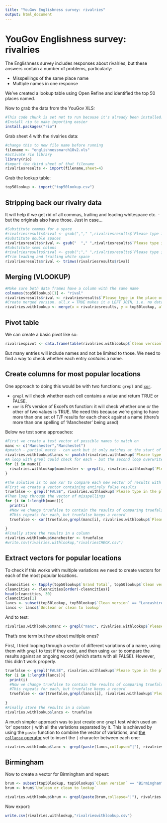 ```yaml
---
title: "YouGov Englishness survey: rivalries"
output: html_document
---
```


# YouGov Englishness survey: rivalries

The Englishness survey includes responses about rivalries, but these answers contain a number of problems, particularly:

* Misspellings of the same place name
* Multiple names in one response

We've created a lookup table using Open Refine and identified the top 50 places named.

Now to grab the data from the YouGov XLS:

```r
#This code chunk is set not to run because it's already been installed. However, if you get an error regarding rio below, you may want to install it by running the code here.
#Install rio to make importing easier
install.packages("rio")
```

Grab sheet 4 with the rivalries data:

```r
#change this to new file name before running
filename <- "englishnessmarch18v2.xls"
#activate rio library
library(rio)
#import the third sheet of that filename
rivalriesresults <- import(filename,sheet=4)
```

Grab the lookup table:

```r
top50lookup <- import("top50lookup.csv")
```


## Stripping back our rivalry data

It will help if we get rid of all commas, trailing and leading whitespace etc. - but the originals also have those. Just in case...

```r
#Substitute commas for a space
#rivalriesresults$rival <- gsub(","," ",rivalriesresults$`Please type in the place or places you’d consider to be a “rival”`)
#Substitute double spaces
rivalriesresults$rival <- gsub("  "," ",rivalriesresults$`Please type in the place or places you’d consider to be a “rival”`)
#Substitute semi colons
#rivalriesresults$rival <- gsub(";"," ",rivalriesresults$`Please type in the place or places you’d consider to be a “rival”`)
#Trim leading and trailing white space
rivalriesresults$rival <- trimws(rivalriesresults$rival)
```

## Merging (VLOOKUP)

```r
#Make sure both data frames have a column with the same name
colnames(top50lookup)[1] <- "rival"
rivalriesresults$rival <- rivalriesresults$`Please type in the place or places you’d consider to be a “rival”`
#Create merged version. all.x = TRUE makes it a LEFT JOIN, i.e. no data from x is lost when there's no match
rivalries.withlookup <- merge(x = rivalriesresults, y = top50lookup, all.x = TRUE)
```

## Pivot table

We can create a basic pivot like so:

```r
rivalriespivot <- data.frame(table(rivalries.withlookup$`Clean version`))
```

But many entries will include names and not be limited to those. We need to find a way to check whether each entry *contains* a name.

## Create columns for most popular locations

One approach to doing this would be with two functions: `grepl` and [`xor`](http://stat.ethz.ch/R-manual/R-devel/library/base/html/assign.html). 

* `grepl` will check whether each cell contains a value and return TRUE or FALSE. 
* `xor` is R's version of Excel's `OR` function: it will check whether one *or* the other of two values is TRUE. We need this because we're going to have more than one set of T/F results for each check against a name (there's more than one spelling of 'Manchester' being used)

Below we test some approaches:

```r
#First we create a test vector of possible names to match on
manc <- c("Manchester","Manchestet")
#pmatch - partial match - can work but it only matches at the start of the string
rivalries.withlookup$lancs <- pmatch(rivalries.withlookup$`Please type in the place or places you’d consider to be a “rival”`, lancs, 0, duplicates.ok = T)
#A loop with grepl could check for each - but the second loop overwrites the results of the first loop - so we need some way to avoid this
for (i in manc){
  rivalries.withlookup$manchester <- grepl(i, rivalries.withlookup$`Please type in the place or places you’d consider to be a “rival”`, ignore.case = T)
}

#The solution is to use xor to compare each new vector of results with an ongoing one
#First we create a vector containing entirely false results
truefalse <- grepl("FALSE", rivalries.withlookup$`Please type in the place or places you’d consider to be a “rival”`, ignore.case = T)
#Then loop through the vector of misspellings
for (i in 1:length(manc)){
  print(i)
  #Now we change truefalse to contain the results of comparing truefalse with the new vector of T/F matches against the misspelling. Some FALSE values will change to TRUE if they are TRUE in the comparison vector
  #This repeats for each, but truefalse keeps a record
  truefalse <- xor(truefalse,grepl(manc[i], rivalries.withlookup$`Please type in the place or places you’d consider to be a “rival”`, ignore.case = T))
  
}
#Finally store the results in a column
rivalries.withlookup$manchester <- truefalse
#write.csv(rivalries.withlookup,"rivalriesCHECK.csv")
```
## Extract vectors for popular locations

To check if this works with multiple variations we need to create vectors for each of the most popular locations.

```r
cleancities <- tapply(top50lookup$`Grand Total`, top50lookup$`Clean version`, sum)
cleancities <- cleancities[order(-cleancities)]
head(cleancities, 30)
cleancities[1]
lancs <- subset(top50lookup, top50lookup$`Clean version` == "Lancashire")
lancs <- lancs$`Unclean or clean to lookup`
```

And to test:

```r
rivalries.withlookup$manc <- grepl("manc", rivalries.withlookup$`Please type in the place or places you’d consider to be a “rival”`, ignore.case = T)
```

That's one term but how about multiple ones?

First, I tried looping through a vector of different variations of a name, using them with `grepl` to test if they exist, and then using `xor` to compare the results against an ongoing record (which starts with all FALSE). However, this didn't work properly.

```r
truefalse <- grepl("FALSE", rivalries.withlookup$`Please type in the place or places you’d consider to be a “rival”`, ignore.case = T)
for (i in 1:length(lancs)){
  print(i)
  #Now we change truefalse to contain the results of comparing truefalse with the new vector of T/F matches against the misspelling. Some FALSE values will change to TRUE if they are TRUE in the comparison vector
  #This repeats for each, but truefalse keeps a record
  truefalse <- xor(truefalse,grepl(lancs[i], rivalries.withlookup$`Please type in the place or places you’d consider to be a “rival”`, ignore.case = T))
  
}
#Finally store the results in a column
rivalries.withlookup$lancs <- truefalse
```

A much simpler approach was to just create one `grepl` test which used an 'or' operator `|` with all the variations separated by it. This is achieved by using the `paste` function to combine the vector of variations, and [the `collapse` operator](https://www.r-bloggers.com/collapse-pasting-in-r/) set to insert the `|` character between each one:

```r
rivalries.withlookup$lanc <- grepl(paste(lancs,collapse="|"), rivalries.withlookup$`Please type in the place or places you’d consider to be a “rival”`, ignore.case = T)
```


## Birmingham

Now to create a vector for Birmingham and repeat:

```r
brum <- subset(top50lookup, top50lookup$`Clean version` == "Birmingham")
brum <- brum$`Unclean or clean to lookup`

rivalries.withlookup$brum <- grepl(paste(brum,collapse="|"), rivalries.withlookup$`Please type in the place or places you’d consider to be a “rival”`, ignore.case = T)
```

Now export:

```r
write.csv(rivalries.withlookup,"rivalrieswithlookup.csv")
```


